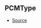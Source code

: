 ## PCMType



- [Source](https://github.com/Androz2091/discord-player/blob/699caa2/packages/equalizer/src/utils/PCMTransformer.ts#L3)